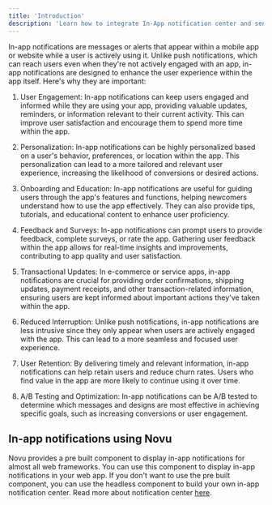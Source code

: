```yaml
---
title: 'Introduction'
description: 'Learn how to integrate In-App notification center and send In-App notification using Novu'
---
```

In-app notifications are messages or alerts that appear within a mobile app or website while a user is actively using it. Unlike push notifications, which can reach users even when they're not actively engaged with an app, in-app notifications are designed to enhance the user experience within the app itself. Here's why they are important:

1. User Engagement: In-app notifications can keep users engaged and informed while they are using your app, providing valuable updates, reminders, or information relevant to their current activity. This can improve user satisfaction and encourage them to spend more time within the app.

2. Personalization: In-app notifications can be highly personalized based on a user's behavior, preferences, or location within the app. This personalization can lead to a more tailored and relevant user experience, increasing the likelihood of conversions or desired actions.

3. Onboarding and Education: In-app notifications are useful for guiding users through the app's features and functions, helping newcomers understand how to use the app effectively. They can also provide tips, tutorials, and educational content to enhance user proficiency.

4. Feedback and Surveys: In-app notifications can prompt users to provide feedback, complete surveys, or rate the app. Gathering user feedback within the app allows for real-time insights and improvements, contributing to app quality and user satisfaction.

5. Transactional Updates: In e-commerce or service apps, in-app notifications are crucial for providing order confirmations, shipping updates, payment receipts, and other transaction-related information, ensuring users are kept informed about important actions they've taken within the app.

6. Reduced Interruption: Unlike push notifications, in-app notifications are less intrusive since they only appear when users are actively engaged with the app. This can lead to a more seamless and focused user experience.

7. User Retention: By delivering timely and relevant information, in-app notifications can help retain users and reduce churn rates. Users who find value in the app are more likely to continue using it over time.

8. A/B Testing and Optimization: In-app notifications can be A/B tested to determine which messages and designs are most effective in achieving specific goals, such as increasing conversions or user engagement.


## In-app notifications using Novu

Novu provides a pre built component to display in-app notifications for almost all web frameworks. You can use this component to display in-app notifications in your web app. If you don't want to use the pre built component, you can use the headless component to build your own in-app notification center. Read more about notification center [here](/notification-center/introduction).





